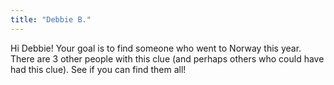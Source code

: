 ```yaml
---
title: "Debbie B."
---
```


Hi Debbie! Your goal is to find someone who went to Norway this year. There are 3 other people with this clue (and perhaps others who could have had this clue). See if you can find them all!
